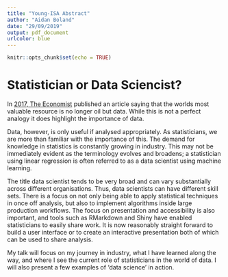 ```yaml
---
title: "Young-ISA Abstract"
author: "Aidan Boland"
date: "29/09/2019"
output: pdf_document
urlcolor: blue
---
```


```r
knitr::opts_chunk$set(echo = TRUE)
```

# Statistician or Data Sciencist?

<!-- Data Science is the buzzword. As statisticians we need to adapt to be able to  -->
<!-- This sometimes involves learning skills from other disciplines.  -->

In [2017, The Economist](https://www.economist.com/leaders/2017/05/06/the-worlds-most-valuable-resource-is-no-longer-oil-but-data) published an article saying that the worlds most valuable resource is no longer oil but data. While this is not a perfect analogy it does highlight the importance of data.

Data, however, is only useful if analysed appropriately. As statisticians, we are more than familiar with the importance of this. The demand for knowledge in statistics is constantly growing in industry. This may not be immediately evident as the terminology evolves and broadens; a statistician using linear regression is often referred to as a data scientist using machine learning.

The title data scientist tends to be very broad and can vary substantially across different organisations. Thus, data scientists can have different skill sets. There is a focus on not only being able to apply statistical techniques in once off analysis, but also to implement algorithms inside large production workflows. The focus on presentation and accessibility is also important, and tools such as RMarkdown and Shiny have enabled statisticians to easily share work. It is now reasonably straight forward to build a user interface or to create an interactive presentation both of which can be used to share analysis.

My talk will focus on my journey in industry, what I have learned along the way, and where I see the current role of statisticians in the world of data. I will also present a few examples of ‘data science’ in action.


